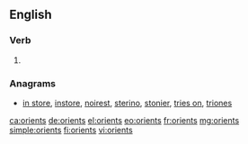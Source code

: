 ==English==

===Verb===
{{head|en|verb form}}

# {{en-third-person singular of|orient}}

===Anagrams===
* [[in store#English|in store]], [[instore#English|instore]], [[noirest#English|noirest]], [[sterino#English|sterino]], [[stonier#English|stonier]], [[tries on#English|tries on]], [[triones#English|triones]]

[[ca:orients]]
[[de:orients]]
[[el:orients]]
[[eo:orients]]
[[fr:orients]]
[[mg:orients]]
[[simple:orients]]
[[fi:orients]]
[[vi:orients]]